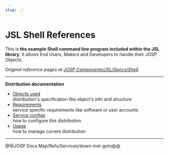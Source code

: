```yaml
---
slug: ./
---
```

# JSL Shell References


<ReferenceIntro
logo_path="JSL_Shell_Logo_250.png">

This is **the example Shell command line program included within the JSL library**.
It allows End Users, Makers and Developers to handle their JOSP Objects.

*Original reference pages at [JOSP Components/JSL/Specs/Shell](/references/josp/jsl/specs/shell).*
</ReferenceIntro>

<ReferenceInfo
proj_name="JSL"
refs_dir="josp/jsl"
ver_stable="2.2.1"
ver_dev="2.3.0-DEV"
repo_name="com.robypomper.josp"
/>

---

**Distribution documentation**

* [Objects used](objects_used)<br/>
  distribution's specification like object's info and structure
* [Requirements](requirements)<br/>
  service specific requirements like software or user accounts
* [Service configs](service_configs)<br/>
  how to configure this distribution
* [Usage](usage)<br/>
  how to manage current distribution

---

@@JOSP Docs Map/Refs/Services/down-inst-goto@@
